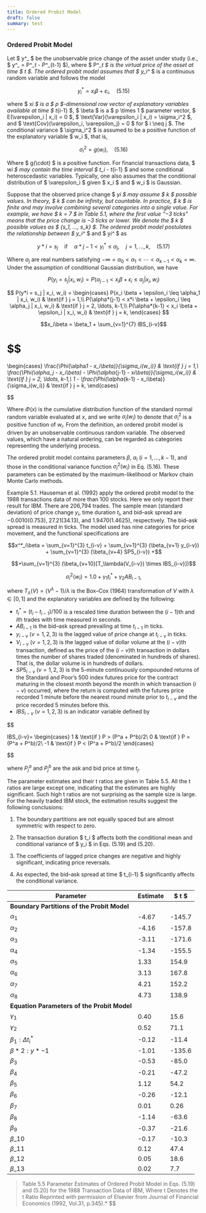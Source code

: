 ```yaml
---
title: Ordered Probit Model
draft: false
summary: test
---
```



<TOCInline toc={props.toc} asDisclosure />

### Ordered Probit Model

Let $ y^_ $ be the unobservable price change of the asset under study (i.e., $ y^_ = P^_\_t - P^_\_{t-1} $), where $ P^_\_t $ is the virtual price of the asset at time $ t $. The ordered probit model assumes that $ y_i^_ $ is a continuous random variable and follows the model

$$
y_i^* = x_i \beta + \varepsilon_i, \quad (5.15)
$$

where $ x*i $ is a $ p $-dimensional row vector of explanatory variables available at time $ t*{i-1} $, $ \beta $ is a $ p \times 1 $ parameter vector, $ E(\varepsilon_i | x_i) = 0 $, $ \text{Var}(\varepsilon_i | x_i) = \sigma_i^2 $, and $ \text{Cov}(\varepsilon_i, \varepsilon_j) = 0 $ for $ i \neq j $. The conditional variance $ \sigma_i^2 $ is assumed to be a positive function of the explanatory variable $ w_i $, that is,

$$
\sigma_i^2 = g(w_i), \quad (5.16)
$$

Where $ g(\cdot) $ is a positive function. For financial transactions data, $ w*i $ may contain the time interval $ t_i - t*{i-1} $ and some conditional heteroscedastic variables. Typically, one also assumes that the conditional distribution of $ \varepsilon_i $ given $ x_i $ and $ w_i $ is Gaussian.

Suppose that the observed price change $ y*i $ may assume $ k $ possible values. In theory, $ k $ can be infinity, but countable. In practice, $ k $ is finite and may involve combining several categories into a single value. For example, we have $ k = 7 $ in Table 5.1, where the first value “−3 ticks” means that the price change is −3 ticks or lower. We denote the $ k $ possible values as $ \{s_1, ..., s_k\} $. The ordered probit model postulates the relationship between $ y_i^* $ and $ y*i^* $ as

$$
y*i = s_j \quad \text{if} \quad \alpha*{j-1} < y_i^* \leq \alpha_j, \quad j = 1, ..., k, \quad (5.17)
$$

Where $\alpha_j$ are real numbers satisfying $-\infty = \alpha_0 < \alpha_1 < \cdots < \alpha_{k-1} < \alpha_k = \infty$. Under the assumption of conditional Gaussian distribution, we have

$$P(y_i = s_j | x_i, w_i) = P(\alpha_{j-1} < x_i \beta + \epsilon_i \leq \alpha_j | x_i, w_i)$$

$$
P(y*i = s_j | x_i, w_i) =
\begin{cases}
P(x_i \beta + \epsilon_i \leq \alpha_1 | x_i, w_i) & \text{if } j = 1,\\
P(\alpha*{j-1} < x*i \beta + \epsilon_i \leq \alpha_j | x_i, w_i) & \text{if } j = 2, \ldots, k-1,\\
P(\alpha*{k-1} < x_i \beta + \epsilon_i | x_i, w_i) & \text{if } j = k,
\end{cases}
$$

$$x_i\beta = \beta_1 + \sum_{v=1}^{7} IBS_{i-v}$$

# $$

\begin{cases}
\frac{\Phi(\alpha*1 - x_i\beta)}{\sigma_i(w_i)} & \text{if } j = 1,\\
\frac{\Phi(\alpha_j - x_i\beta) - \Phi(\alpha*{j-1} - x*i\beta)}{\sigma_i(w_i)} & \text{if } j = 2, \ldots, k-1,\\
1 - \frac{\Phi(\alpha*{k-1} - x_i\beta)}{\sigma_i(w_i)} & \text{if } j = k,
\end{cases}

$$

Where $\Phi(x)$ is the cumulative distribution function of the standard normal random variable evaluated at $x$, and we write $\sigma_i(w_i)$ to denote that $\sigma^2_i$ is a positive function of $w_i$. From the definition, an ordered probit model is driven by an unobservable continuous random variable. The observed values, which have a natural ordering, can be regarded as categories representing the underlying process.

The ordered probit model contains parameters $\beta$, $\alpha_i$ $(i = 1, . . . , k - 1)$, and those in the conditional variance function $\sigma^2_i(w_i)$ in Eq. (5.16). These parameters can be estimated by the maximum-likelihood or Markov chain Monte Carlo methods.

Example 5.1. Hauseman et al. (1992) apply the ordered probit model to the 1988 transactions data of more than 100 stocks. Here we only report their result for IBM. There are 206,794 trades. The sample mean (standard deviation) of price change $y_i$, time duration $t_i$, and bid–ask spread are $-0.0010(0.753)$, $27.21(34.13)$, and $1.9470(1.4625)$, respectively. The bid–ask spread is measured in ticks. The model used has nine categories for price movement, and the functional specifications are

$$x^*_i\beta = \sum_{v=1}^{3} t_{i-v} + \sum_{v=1}^{3} (\beta_{v+1} y_{i-v}) + \sum_{v=1}^{3} (\beta_{v+4} SP5_{i-v}) +$$

$$+\sum_{v=1}^{3} (\beta_{v+10}[T_\lambda(V_{i-v}) \times IBS_{i-v}])$$

$$\sigma^2_i(w_i) = 1.0 + \gamma_1 t^*_i + \gamma_2 AB_{i-1},$$

where $T_\lambda(V) = (V^\lambda - 1)/\lambda$ is the Box–Cox (1964) transformation of $V$ with $\lambda \in [0, 1]$ and the explanatory variables are defined by the following:

- $t^*_i = (t_i - t_{i-1})/100$ is a rescaled time duration between the $(i - 1)$th and $i$th trades with time measured in seconds.
- $AB_{i-1}$ is the bid–ask spread prevailing at time $t_{i-1}$ in ticks.
- $y_{i-v}$ $(v = 1, 2, 3)$ is the lagged value of price change at $t_{i-v}$ in ticks.
- $V_{i-v}$ $(v = 1, 2, 3)$ is the lagged value of dollar volume at the $(i - v)$th transaction, defined as the price of the $(i - v)$th transaction in dollars times the number of shares traded (denominated in hundreds of shares). That is, the dollar volume is in hundreds of dollars.
- $SP5_{i-v}$ $(v = 1, 2, 3)$ is the 5-minute continuously compounded returns of the Standard and Poor’s 500 index futures price for the contract maturing in the closest month beyond the month in which transaction $(i - v)$ occurred, where the return is computed with the futures price recorded 1 minute before the nearest round minute prior to $t_{i-v}$ and the price recorded 5 minutes before this.
- $IBS_{i-v}$ $(v = 1, 2, 3)$ is an indicator variable defined by


$$

IBS\_{i-v}=
\begin{cases}
1 & \text{if } P > (P^a + P^b)/2\\
0 & \text{if } P = (P^a + P^b)/2\\
-1 & \text{if } P < (P^a + P^b)/2
\end{cases}

$$

where $P^a_j$ and $P^b_j$ are the ask and bid price at time $t_j$.

The parameter estimates and their t ratios are given in Table 5.5. All the t ratios are large except one, indicating that the estimates are highly significant. Such high t ratios are not surprising as the sample size is large. For the heavily traded IBM stock, the estimation results suggest the following conclusions:

1. The boundary partitions are not equally spaced but are almost symmetric with respect to zero.

2. The transaction duration $ t_i $ affects both the conditional mean and conditional variance of $ y_i $ in Eqs. (5.19) and (5.20).

3. The coefficients of lagged price changes are negative and highly significant, indicating price reversals.

4. As expected, the bid–ask spread at time $ t\_{i-1} $ significantly affects the conditional variance.

| Parameter                                   | Estimate | $ t $ |
| ------------------------------------------- | -------- | ------- |
| **Boundary Partitions of the Probit Model** |          |         |
| $\alpha_1$                                | -4.67    | -145.7  |
| $\alpha_2$                                | -4.16    | -157.8  |
| $\alpha_3$                                | -3.11    | -171.6  |
| $\alpha_4$                                | -1.34    | -155.5  |
| $\alpha_5$                                | 1.33     | 154.9   |
| $\alpha_6$                                | 3.13     | 167.8   |
| $\alpha_7$                                | 4.21     | 152.2   |
| $\alpha_8$                                | 4.73     | 138.9   |
| **Equation Parameters of the Probit Model** |          |         |
| $\gamma_1$                                | 0.40     | 15.6    |
| $\gamma_2$                                | 0.52     | 71.1    |
| $\beta_1 : \Delta t_i^*$                 | -0.12    | -11.4   |
| $\beta*2 : y*{-1}$                        | -1.01    | -135.6  |
| $\beta_3$                                 | -0.53    | -85.0   |
| $\beta_4$                                 | -0.21    | -47.2   |
| $\beta_5$                                 | 1.12     | 54.2    |
| $\beta_6$                                 | -0.26    | -12.1   |
| $\beta_7$                                 | 0.01     | 0.26    |
| $\beta_8$                                 | -1.14    | -63.6   |
| $\beta_9$                                 | -0.37    | -21.6   |
| $\beta\_{10}$                             | -0.17    | -10.3   |
| $\beta\_{11}$                             | 0.12     | 47.4    |
| $\beta\_{12}$                             | 0.05     | 18.6    |
| $\beta\_{13}$                             | 0.02     | 7.7     |

> Table 5.5 Parameter Estimates of Ordered Probit Model in Eqs. (5.19) and (5.20) for the 1988 Transaction Data of IBM, Where t Denotes the t Ratio
> Reprinted with permission of Elsevier from Journal of Financial Economics (1992, Vol.31, p.345).*
$$
